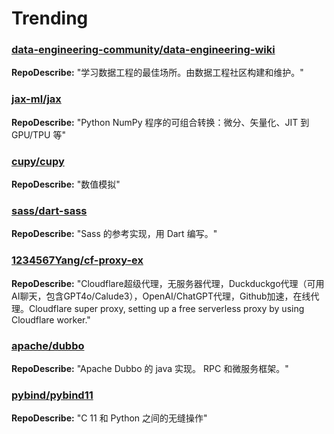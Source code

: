 
# Trending

### [data-engineering-community/data-engineering-wiki](https://github.com/data-engineering-community/data-engineering-wiki)
**RepoDescribe:** "学习数据工程的最佳场所。由数据工程社区构建和维护。"
  

### [jax-ml/jax](https://github.com/jax-ml/jax)
**RepoDescribe:** "Python NumPy 程序的可组合转换：微分、矢量化、JIT 到 GPU/TPU 等"
  

### [cupy/cupy](https://github.com/cupy/cupy)
**RepoDescribe:** "数值模拟"
  

### [sass/dart-sass](https://github.com/sass/dart-sass)
**RepoDescribe:** "Sass 的参考实现，用 Dart 编写。"
  

### [1234567Yang/cf-proxy-ex](https://github.com/1234567Yang/cf-proxy-ex)
**RepoDescribe:** "Cloudflare超级代理，无服务器代理，Duckduckgo代理（可用AI聊天，包含GPT4o/Calude3），OpenAI/ChatGPT代理，Github加速，在线代理。Cloudflare super proxy, setting up a free serverless proxy by using Cloudflare worker."
  

### [apache/dubbo](https://github.com/apache/dubbo)
**RepoDescribe:** "Apache Dubbo 的 java 实现。 RPC 和微服务框架。"
  

### [pybind/pybind11](https://github.com/pybind/pybind11)
**RepoDescribe:** "C 11 和 Python 之间的无缝操作"
  